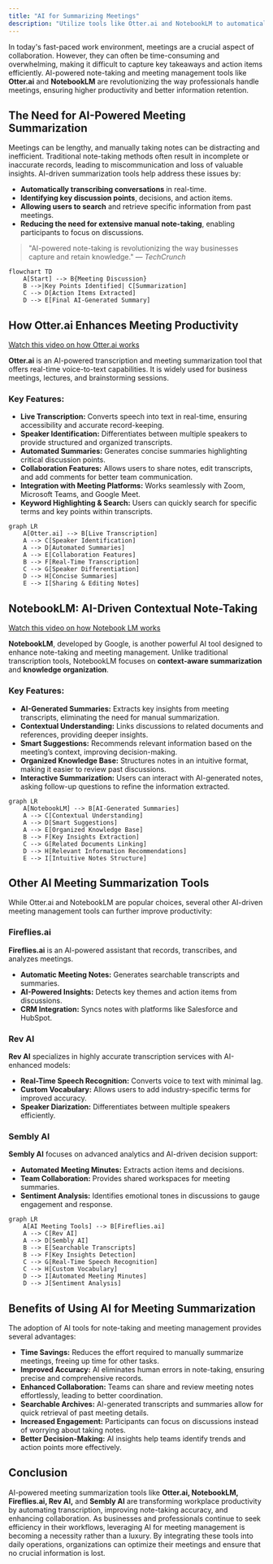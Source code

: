 ```yaml
---
title: "AI for Summarizing Meetings"
description: "Utilize tools like Otter.ai and NotebookLM to automatically generate concise meeting summaries."
---
```


In today's fast-paced work environment, meetings are a crucial aspect of collaboration. However, they can often be time-consuming and overwhelming, making it difficult to capture key takeaways and action items efficiently. AI-powered note-taking and meeting management tools like **Otter.ai** and **NotebookLM** are revolutionizing the way professionals handle meetings, ensuring higher productivity and better information retention.

## The Need for AI-Powered Meeting Summarization

Meetings can be lengthy, and manually taking notes can be distracting and inefficient. Traditional note-taking methods often result in incomplete or inaccurate records, leading to miscommunication and loss of valuable insights. AI-driven summarization tools help address these issues by:

- **Automatically transcribing conversations** in real-time.
- **Identifying key discussion points**, decisions, and action items.
- **Allowing users to search** and retrieve specific information from past meetings.
- **Reducing the need for extensive manual note-taking**, enabling participants to focus on discussions.

> "AI-powered note-taking is revolutionizing the way businesses capture and retain knowledge." — *TechCrunch*

```mermaid
flowchart TD
    A[Start] --> B{Meeting Discussion}
    B -->|Key Points Identified| C[Summarization]
    C --> D[Action Items Extracted]
    D --> E[Final AI-Generated Summary]
```

## How Otter.ai Enhances Meeting Productivity

[Watch this video on how Otter.ai works](https://www.youtube.com/watch?v=yUxlIDKIHhA)

**Otter.ai** is an AI-powered transcription and meeting summarization tool that offers real-time voice-to-text capabilities. It is widely used for business meetings, lectures, and brainstorming sessions. 

### Key Features:

- **Live Transcription:** Converts speech into text in real-time, ensuring accessibility and accurate record-keeping.
- **Speaker Identification:** Differentiates between multiple speakers to provide structured and organized transcripts.
- **Automated Summaries:** Generates concise summaries highlighting critical discussion points.
- **Collaboration Features:** Allows users to share notes, edit transcripts, and add comments for better team communication.
- **Integration with Meeting Platforms:** Works seamlessly with Zoom, Microsoft Teams, and Google Meet.
- **Keyword Highlighting & Search:** Users can quickly search for specific terms and key points within transcripts.

```mermaid
graph LR
    A[Otter.ai] --> B[Live Transcription]
    A --> C[Speaker Identification]
    A --> D[Automated Summaries]
    A --> E[Collaboration Features]
    B --> F[Real-Time Transcription]
    C --> G[Speaker Differentiation]
    D --> H[Concise Summaries]
    E --> I[Sharing & Editing Notes]
```

## NotebookLM: AI-Driven Contextual Note-Taking

[Watch this video on how Notebook LM works](https://www.youtube.com/watch?v=UG0DP6nVnrc)

**NotebookLM**, developed by Google, is another powerful AI tool designed to enhance note-taking and meeting management. Unlike traditional transcription tools, NotebookLM focuses on **context-aware summarization** and **knowledge organization**.

### Key Features:

- **AI-Generated Summaries:** Extracts key insights from meeting transcripts, eliminating the need for manual summarization.
- **Contextual Understanding:** Links discussions to related documents and references, providing deeper insights.
- **Smart Suggestions:** Recommends relevant information based on the meeting’s context, improving decision-making.
- **Organized Knowledge Base:** Structures notes in an intuitive format, making it easier to review past discussions.
- **Interactive Summarization:** Users can interact with AI-generated notes, asking follow-up questions to refine the information extracted.

```mermaid
graph LR
    A[NotebookLM] --> B[AI-Generated Summaries]
    A --> C[Contextual Understanding]
    A --> D[Smart Suggestions]
    A --> E[Organized Knowledge Base]
    B --> F[Key Insights Extraction]
    C --> G[Related Documents Linking]
    D --> H[Relevant Information Recommendations]
    E --> I[Intuitive Notes Structure]
```

## Other AI Meeting Summarization Tools

While Otter.ai and NotebookLM are popular choices, several other AI-driven meeting management tools can further improve productivity:

### Fireflies.ai

**Fireflies.ai** is an AI-powered assistant that records, transcribes, and analyzes meetings.

- **Automatic Meeting Notes:** Generates searchable transcripts and summaries.
- **AI-Powered Insights:** Detects key themes and action items from discussions.
- **CRM Integration:** Syncs notes with platforms like Salesforce and HubSpot.

### Rev AI

**Rev AI** specializes in highly accurate transcription services with AI-enhanced models:

- **Real-Time Speech Recognition:** Converts voice to text with minimal lag.
- **Custom Vocabulary:** Allows users to add industry-specific terms for improved accuracy.
- **Speaker Diarization:** Differentiates between multiple speakers efficiently.

### Sembly AI

**Sembly AI** focuses on advanced analytics and AI-driven decision support:

- **Automated Meeting Minutes:** Extracts action items and decisions.
- **Team Collaboration:** Provides shared workspaces for meeting summaries.
- **Sentiment Analysis:** Identifies emotional tones in discussions to gauge engagement and response.

```mermaid
graph LR
    A[AI Meeting Tools] --> B[Fireflies.ai]
    A --> C[Rev AI]
    A --> D[Sembly AI]
    B --> E[Searchable Transcripts]
    B --> F[Key Insights Detection]
    C --> G[Real-Time Speech Recognition]
    C --> H[Custom Vocabulary]
    D --> I[Automated Meeting Minutes]
    D --> J[Sentiment Analysis]
```

## Benefits of Using AI for Meeting Summarization

The adoption of AI tools for note-taking and meeting management provides several advantages:

- **Time Savings:** Reduces the effort required to manually summarize meetings, freeing up time for other tasks.
- **Improved Accuracy:** AI eliminates human errors in note-taking, ensuring precise and comprehensive records.
- **Enhanced Collaboration:** Teams can share and review meeting notes effortlessly, leading to better coordination.
- **Searchable Archives:** AI-generated transcripts and summaries allow for quick retrieval of past meeting details.
- **Increased Engagement:** Participants can focus on discussions instead of worrying about taking notes.
- **Better Decision-Making:** AI insights help teams identify trends and action points more effectively.

## Conclusion

AI-powered meeting summarization tools like **Otter.ai, NotebookLM, Fireflies.ai, Rev AI,** and **Sembly AI** are transforming workplace productivity by automating transcription, improving note-taking accuracy, and enhancing collaboration. As businesses and professionals continue to seek efficiency in their workflows, leveraging AI for meeting management is becoming a necessity rather than a luxury. By integrating these tools into daily operations, organizations can optimize their meetings and ensure that no crucial information is lost.
